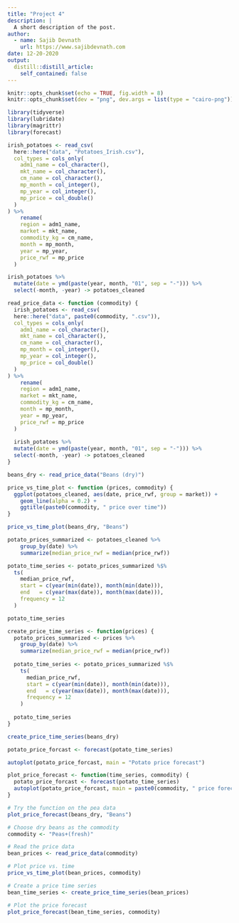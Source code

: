 ```yaml
---
title: "Project 4"
description: |
  A short description of the post.
author:
  - name: Sajib Devnath
    url: https://www.sajibdevnath.com
date: 12-20-2020
output:
  distill::distill_article:
    self_contained: false
---
```



```r
knitr::opts_chunk$set(echo = TRUE, fig.width = 8)
knitr::opts_chunk$set(dev = "png", dev.args = list(type = "cairo-png"))
```


```r
library(tidyverse)
library(lubridate)
library(magrittr)
library(forecast)
```

```r
irish_potatoes <- read_csv(
  here::here("data", "Potatoes_Irish.csv"),
  col_types = cols_only(
    adm1_name = col_character(),
    mkt_name = col_character(),
    cm_name = col_character(),
    mp_month = col_integer(),
    mp_year = col_integer(),
    mp_price = col_double()
  )
) %>% 
    rename(
    region = adm1_name, 
    market = mkt_name,
    commodity_kg = cm_name,
    month = mp_month,
    year = mp_year,
    price_rwf = mp_price
  )
```


```r
irish_potatoes %>% 
  mutate(date = ymd(paste(year, month, "01", sep = "-"))) %>% 
  select(-month, -year) -> potatoes_cleaned
```


```r
read_price_data <- function (commodity) {
  irish_potatoes <- read_csv(
  here::here("data", paste0(commodity, ".csv")),
  col_types = cols_only(
    adm1_name = col_character(),
    mkt_name = col_character(),
    cm_name = col_character(),
    mp_month = col_integer(),
    mp_year = col_integer(),
    mp_price = col_double()
  )
) %>% 
    rename(
    region = adm1_name, 
    market = mkt_name,
    commodity_kg = cm_name,
    month = mp_month,
    year = mp_year,
    price_rwf = mp_price
  )
  
  irish_potatoes %>% 
  mutate(date = ymd(paste(year, month, "01", sep = "-"))) %>% 
  select(-month, -year) -> potatoes_cleaned
}
```


```r

beans_dry <- read_price_data("Beans (dry)")
```


```r
price_vs_time_plot <- function (prices, commodity) {
  ggplot(potatoes_cleaned, aes(date, price_rwf, group = market)) +
    geom_line(alpha = 0.2) +
    ggtitle(paste0(commodity, " price over time"))
}
```


```r
price_vs_time_plot(beans_dry, "Beans")
```



```r
potato_prices_summarized <- potatoes_cleaned %>%
    group_by(date) %>%
    summarize(median_price_rwf = median(price_rwf))
```



```r

potato_time_series <- potato_prices_summarized %$% 
  ts(
    median_price_rwf, 
    start = c(year(min(date)), month(min(date))), 
    end   = c(year(max(date)), month(max(date))), 
    frequency = 12
  )

potato_time_series
```


```r
create_price_time_series <- function(prices) {
  potato_prices_summarized <- prices %>%
    group_by(date) %>%
    summarize(median_price_rwf = median(price_rwf))
  
  potato_time_series <- potato_prices_summarized %$% 
    ts(
      median_price_rwf, 
      start = c(year(min(date)), month(min(date))), 
      end   = c(year(max(date)), month(max(date))), 
      frequency = 12
    )
  
  potato_time_series
}
```

```r
create_price_time_series(beans_dry)
```

```r
potato_price_forcast <- forecast(potato_time_series)

autoplot(potato_price_forcast, main = "Potato price forecast")
```


```r
plot_price_forecast <- function(time_series, commodity) {
  potato_price_forcast <- forecast(potato_time_series)
  autoplot(potato_price_forcast, main = paste0(commodity, " price forecast"))
}

# Try the function on the pea data
plot_price_forecast(beans_dry, "Beans")
```


```r
# Choose dry beans as the commodity
commodity <- "Peas+(fresh)"

# Read the price data
bean_prices <- read_price_data(commodity)

# Plot price vs. time
price_vs_time_plot(bean_prices, commodity)

# Create a price time series
bean_time_series <- create_price_time_series(bean_prices)

# Plot the price forecast
plot_price_forecast(bean_time_series, commodity)
```




















